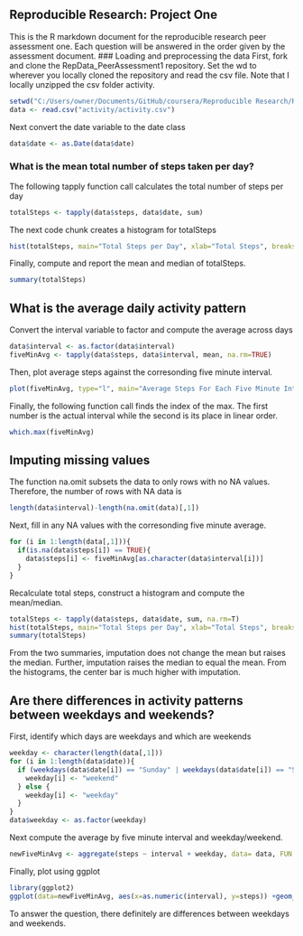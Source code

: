 ## Reproducible Research: Project One
This is the R markdown document for the reproducible research peer assessment one. Each question will be answered in the order given by the assessment document. 
### Loading and preprocessing the data
First, fork and clone the RepData_PeerAssessment1 repository. Set the wd to wherever you locally cloned the repository and read the csv file. 
Note that I locally unzipped the csv folder activity.
```r
setwd("C:/Users/owner/Documents/GitHub/coursera/Reproducible Research/RepData_PeerAssessment1")
data <- read.csv("activity/activity.csv")
```
Next convert the date variable to the date class
```r
data$date <- as.Date(data$date)
```
### What is the mean total number of steps taken per day?
The following tapply function call calculates the total number of steps per day
```r
totalSteps <- tapply(data$steps, data$date, sum)
```

The next code chunk creates a histogram for totalSteps
```r
hist(totalSteps, main="Total Steps per Day", xlab="Total Steps", breaks =10)
```

Finally, compute and report the mean and median of totalSteps.
```r
summary(totalSteps)
```

## What is the average daily activity pattern
Convert the interval variable to factor and compute the average across days

```r
data$interval <- as.factor(data$interval)
fiveMinAvg <- tapply(data$steps, data$interval, mean, na.rm=TRUE)
```

Then, plot average steps against the corresonding five minute interval.

```r
plot(fiveMinAvg, type="l", main="Average Steps For Each Five Minute Interval", xlab="Interval Index", ylab="Average")
```

Finally, the following function call finds the index of the max. The first number is the actual interval while the second is its place in linear order. 

```r
which.max(fiveMinAvg)
```

## Imputing missing values
The function na.omit subsets the data to only rows with no NA values. Therefore, the number of rows with NA data is

```r
length(data$interval)-length(na.omit(data)[,1])
```
Next, fill in any NA values with the corresonding five minute average. 

```r
for (i in 1:length(data[,1])){
  if(is.na(data$steps[i]) == TRUE){
    data$steps[i] <- fiveMinAvg[as.character(data$interval[i])]
  }  
}
```

Recalculate total steps, construct a histogram and compute the mean/median.

```r
totalSteps <- tapply(data$steps, data$date, sum, na.rm=T)
hist(totalSteps, main="Total Steps per Day", xlab="Total Steps", breaks =10)
summary(totalSteps)
```
From the two summaries, imputation does not change the mean but raises the median. Further, imputation raises the median to equal the mean. From the histograms, the center bar is much higher with imputation.  

## Are there differences in activity patterns between weekdays and weekends?
First, identify which days are weekdays and which are weekends

```r
weekday <- character(length(data[,1]))
for (i in 1:length(data$date)){
  if (weekdays(data$date[i]) == "Sunday" | weekdays(data$date[i]) == "Saturday"){
    weekday[i] <- "weekend"
  } else {
    weekday[i] <- "weekday"
  }
}
data$weekday <- as.factor(weekday)
```
Next compute the average by five minute interval and weekday/weekend.

```r
newFiveMinAvg <- aggregate(steps ~ interval + weekday, data= data, FUN = "mean")
```
Finally, plot using ggplot

```r
library(ggplot2)
ggplot(data=newFiveMinAvg, aes(x=as.numeric(interval), y=steps)) +geom_line()+ggtitle("Mean Number of Steps Per 5 Minute Interval")+ xlab("Interval")+ylab("Mean")+facet_wrap(~weekday, nrow=1)

```

To answer the question, there definitely are differences between weekdays and weekends.